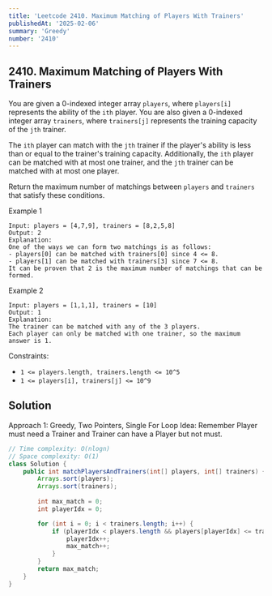 ```yaml
---
title: 'Leetcode 2410. Maximum Matching of Players With Trainers'
publishedAt: '2025-02-06'
summary: 'Greedy'
number: '2410'
---
```


## 2410. Maximum Matching of Players With Trainers

You are given a 0-indexed integer array `players`, where `players[i]` represents the ability of the `ith` player. You are also given a 0-indexed integer array `trainers`, where `trainers[j]` represents the training capacity of the `jth` trainer.

The `ith` player can match with the `jth` trainer if the player's ability is less than or equal to the trainer's training capacity. Additionally, the `ith` player can be matched with at most one trainer, and the `jth` trainer can be matched with at most one player.

Return the maximum number of matchings between `players` and `trainers` that satisfy these conditions.


Example 1
`````
Input: players = [4,7,9], trainers = [8,2,5,8]
Output: 2
Explanation:
One of the ways we can form two matchings is as follows:
- players[0] can be matched with trainers[0] since 4 <= 8.
- players[1] can be matched with trainers[3] since 7 <= 8.
It can be proven that 2 is the maximum number of matchings that can be formed.
`````

Example 2
`````
Input: players = [1,1,1], trainers = [10]
Output: 1
Explanation:
The trainer can be matched with any of the 3 players.
Each player can only be matched with one trainer, so the maximum answer is 1.
`````


Constraints:

- `1 <= players.length, trainers.length <= 10^5`
- `1 <= players[i], trainers[j] <= 10^9`


## Solution
Approach 1: Greedy, Two Pointers, Single For Loop
Idea: Remember Player must need a Trainer and Trainer can have a Player but not must.
````JAVA
// Time complexity: O(nlogn)
// Space complexity: O(1)
class Solution {
    public int matchPlayersAndTrainers(int[] players, int[] trainers) {
        Arrays.sort(players);
        Arrays.sort(trainers);
        
        int max_match = 0;
        int playerIdx = 0;

        for (int i = 0; i < trainers.length; i++) {
            if (playerIdx < players.length && players[playerIdx] <= trainers[i]) {
                playerIdx++;
                max_match++;
            }
        }
        return max_match;
    }
} 
````